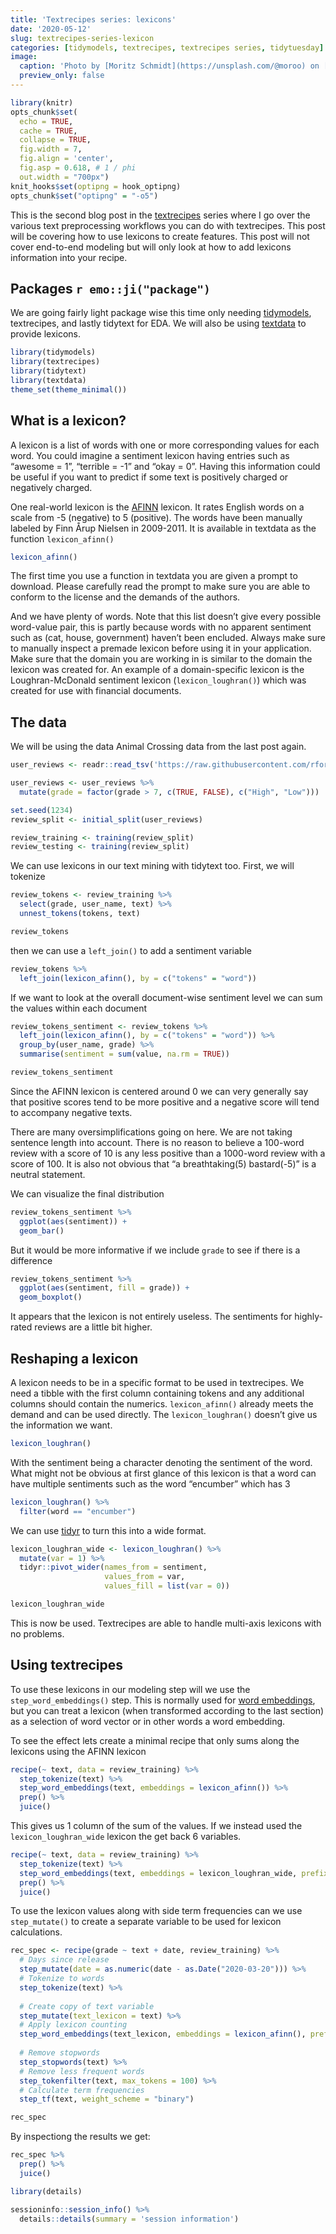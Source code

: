 ```yaml
---
title: 'Textrecipes series: lexicons'
date: '2020-05-12'
slug: textrecipes-series-lexicon
categories: [tidymodels, textrecipes, textrecipes series, tidytuesday]
image:
  caption: 'Photo by [Moritz Schmidt](https://unsplash.com/@moroo) on [Unsplash](https://unsplash.com/)'
  preview_only: false
---
```


```r
library(knitr)
opts_chunk$set(
  echo = TRUE,
  cache = TRUE,
  collapse = TRUE,
  fig.width = 7, 
  fig.align = 'center',
  fig.asp = 0.618, # 1 / phi
  out.width = "700px")
knit_hooks$set(optipng = hook_optipng)
opts_chunk$set("optipng" = "-o5")
```

This is the second blog post in the [textrecipes](https://github.com/tidymodels/textrecipes) series where I go over the various text preprocessing workflows you can do with textrecipes. This post will be covering how to use lexicons to create features.
This post will not cover end-to-end modeling but will only look at how to add lexicons information into your recipe.

## Packages `r emo::ji("package")`

We are going fairly light package wise this time only needing [tidymodels](https://www.tidymodels.org/), textrecipes, and lastly tidytext for EDA. We will also be using [textdata](https://github.com/EmilHvitfeldt/textdata) to provide lexicons.

```r
library(tidymodels)
library(textrecipes)
library(tidytext)
library(textdata)
theme_set(theme_minimal())
```

## What is a lexicon?

A lexicon is a list of words with one or more corresponding values for each word.
You could imagine a sentiment lexicon having entries such as "awesome = 1", "terrible = -1" and "okay = 0".
Having this information could be useful if you want to predict if some text is positively charged or negatively charged.

One real-world lexicon is the [AFINN](http://www2.imm.dtu.dk/pubdb/pubs/6010-full.html) lexicon.
It rates English words on a scale from -5 (negative) to 5 (positive).
The words have been manually labeled by Finn Årup Nielsen in 2009-2011.
It is available in textdata as the function `lexicon_afinn()`

```r
lexicon_afinn()
```

:::note
The first time you use a function in textdata you are given a prompt to download. Please carefully read the prompt to make sure you are able to conform to the license and the demands of the authors.
:::

And we have plenty of words.
Note that this list doesn't give every possible word-value pair, this is partly because words with no apparent sentiment such as (cat, house, government) haven't been encluded.
Always make sure to manually inspect a premade lexicon before using it in your application.
Make sure that the domain you are working in is similar to the domain the lexicon was created for. 
An example of a domain-specific lexicon is the Loughran-McDonald sentiment lexicon (`lexicon_loughran()`) which was created for use with financial documents.

## The data

We will be using the data Animal Crossing data from the last post again.

```r
user_reviews <- readr::read_tsv('https://raw.githubusercontent.com/rfordatascience/tidytuesday/master/data/2020/2020-05-05/user_reviews.tsv')

user_reviews <- user_reviews %>%
  mutate(grade = factor(grade > 7, c(TRUE, FALSE), c("High", "Low")))

set.seed(1234)
review_split <- initial_split(user_reviews)

review_training <- training(review_split)
review_testing <- training(review_split)
```

We can use lexicons in our text mining with tidytext too.
First, we will tokenize

```r
review_tokens <- review_training %>%
  select(grade, user_name, text) %>%
  unnest_tokens(tokens, text)

review_tokens
```

then we can use a `left_join()` to add a sentiment variable
```r
review_tokens %>%
  left_join(lexicon_afinn(), by = c("tokens" = "word"))
```

If we want to look at the overall document-wise sentiment level we can sum the values within each document

```r
review_tokens_sentiment <- review_tokens %>%
  left_join(lexicon_afinn(), by = c("tokens" = "word")) %>%
  group_by(user_name, grade) %>% 
  summarise(sentiment = sum(value, na.rm = TRUE))

review_tokens_sentiment
```

Since the AFINN lexicon is centered around 0 we can very generally say that positive scores tend to be more positive and a negative score will tend to accompany negative texts.

:::note
There are many oversimplifications going on here. We are not taking sentence length into account. There is no reason to believe a 100-word review with a score of 10 is any less positive than a 1000-word review with a score of 100. It is also not obvious that "a breathtaking(5) bastard(-5)" is a neutral statement.
:::

We can visualize the final distribution

```r
review_tokens_sentiment %>% 
  ggplot(aes(sentiment)) +
  geom_bar()
```

But it would be more informative if we include `grade` to see if there is a difference

```r
review_tokens_sentiment %>% 
  ggplot(aes(sentiment, fill = grade)) +
  geom_boxplot()
```

It appears that the lexicon is not entirely useless.
The sentiments for highly-rated reviews are a little bit higher.

## Reshaping a lexicon

A lexicon needs to be in a specific format to be used in textrecipes. 
We need a tibble with the first column containing tokens and any additional columns should contain the numerics.
`lexicon_afinn()` already meets the demand and can be used directly.
The `lexicon_loughran()` doesn't give us the information we want. 

```r
lexicon_loughran()
```

With the sentiment being a character denoting the sentiment of the word. 
What might not be obvious at first glance of this lexicon is that a word can have multiple sentiments such as the word "encumber" which has 3

```r
lexicon_loughran() %>%
  filter(word == "encumber")
```

We can use [tidyr](https://tidyr.tidyverse.org/) to turn this into a wide format.

```r
lexicon_loughran_wide <- lexicon_loughran() %>%
  mutate(var = 1) %>% 
  tidyr::pivot_wider(names_from = sentiment, 
                     values_from = var, 
                     values_fill = list(var = 0))

lexicon_loughran_wide
```

This is now be used.
Textrecipes are able to handle multi-axis lexicons with no problems.

## Using textrecipes

To use these lexicons in our modeling step will we use the `step_word_embeddings()` step.
This is normally used for [word embeddings](https://ruder.io/word-embeddings-1/), but you can treat a lexicon (when transformed according to the last section) as a selection of word vector or in other words a word embedding.

To see the effect lets create a minimal recipe that only sums along the lexicons using the AFINN lexicon

```r
recipe(~ text, data = review_training) %>%
  step_tokenize(text) %>%
  step_word_embeddings(text, embeddings = lexicon_afinn()) %>%
  prep() %>%
  juice()
```

This gives us 1 column of the sum of the values. 
If we instead used the `lexicon_loughran_wide` lexicon the get back 6 variables.

```r
recipe(~ text, data = review_training) %>%
  step_tokenize(text) %>%
  step_word_embeddings(text, embeddings = lexicon_loughran_wide, prefix = "loughran") %>%
  prep() %>%
  juice()
```

To use the lexicon values along with side term frequencies can we use `step_mutate()` to create a separate variable to be used for lexicon calculations.

```r
rec_spec <- recipe(grade ~ text + date, review_training) %>%
  # Days since release
  step_mutate(date = as.numeric(date - as.Date("2020-03-20"))) %>%
  # Tokenize to words
  step_tokenize(text) %>%
  
  # Create copy of text variable
  step_mutate(text_lexicon = text) %>%
  # Apply lexicon counting
  step_word_embeddings(text_lexicon, embeddings = lexicon_afinn(), prefix = "afinn") %>%
  
  # Remove stopwords
  step_stopwords(text) %>%
  # Remove less frequent words
  step_tokenfilter(text, max_tokens = 100) %>%
  # Calculate term frequencies
  step_tf(text, weight_scheme = "binary")

rec_spec
```

By inspectiong the results we get:

```r
rec_spec %>%
  prep() %>%
  juice()
```

```r
library(details) 

sessioninfo::session_info() %>%
  details::details(summary = 'session information')
```
